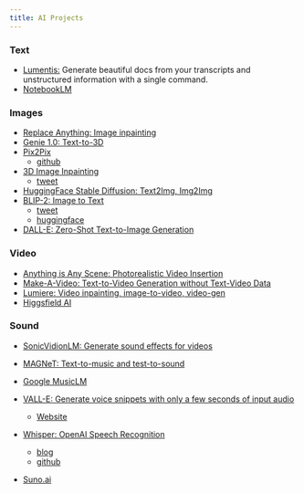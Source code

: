 ```yaml
---
title: AI Projects
---
```


### Text

- [Lumentis:](https://github.com/hrishioa/lumentis) Generate beautiful docs from your transcripts and unstructured information with a single command.
- [NotebookLM](https://notebooklm.google/)

### Images

- [Replace Anything: Image inpainting](https://huggingface.co/spaces/modelscope/ReplaceAnything)
- [Genie 1.0: Text-to-3D](https://twitter.com/LumaLabsAI/status/1744778363330535860)
- [Pix2Pix](https://arxiv.org/pdf/2211.09800.pdf)
    - [github](https://github.com/timothybrooks/instruct-pix2pix)
- [3D Image Inpainting](https://colab.research.google.com/github/mrm8488/shared_colab_notebooks/blob/master/3D_Photo_Inpainting_multiple_download.ipynb#scrollTo=5o-EIMeaghU0)
    - [tweet](https://twitter.com/originalmaderix/status/1595770992495710209?s=20&t=fwFT1N12RsVrqI9onY4rRQ)
- [HuggingFace Stable Diffusion: Text2Img, Img2Img](https://huggingface.co/spaces/camenduru/webui)
- [BLIP-2: Image to Text](https://github.com/salesforce/LAVIS/tree/main/projects/blip2)
    - [tweet](https://twitter.com/LiJunnan0409/status/1621649677543440384?s=20&t=OdX-rH843kQC2bO6FvbRdw)
    - [huggingface](https://huggingface.co/spaces/Salesforce/BLIP2)
- [DALL-E: Zero-Shot Text-to-Image Generation](https://arxiv.org/abs/2102.12092)


### Video

- [Anything is Any Scene: Photorealistic Video Insertion](https://anythinginanyscene.github.io/)
- [Make-A-Video: Text-to-Video Generation without Text-Video Data](https://arxiv.org/abs/2209.14792)
- [Lumiere: Video inpainting, image-to-video, video-gen](https://lumiere-video.github.io/)
- [Higgsfield AI](https://higgsfield.ai/)

### Sound

- [SonicVidionLM: Generate sound effects for videos](https://yusiissy.github.io/SonicVisionLM.github.io/)
- [MAGNeT: Text-to-music and test-to-sound](https://pages.cs.huji.ac.il/adiyoss-lab/MAGNeT/)

- [Google MusicLM](https://twitter.com/nonmayorpete/status/1618996491649171457?s=20&t=zYURx0HbIgrKRcnPSRb4MQ)

- [VALL-E: Generate voice snippets with only a few seconds of input audio](https://arxiv.org/abs/2301.02111)
    - [Website](https://valle-demo.github.io/)

- [Whisper: OpenAI Speech Recognition](https://arxiv.org/abs/2212.04356)
    - [blog](https://openai.com/blog/whisper/)
    - [github](https://github.com/openai/whisper)

- [Suno.ai](https://twitter.com/tobi/status/1775684945257611286)